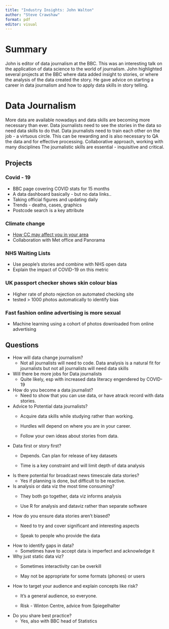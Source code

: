 ```yaml
---
title: "Industry Insights: John Walton"
author: "Steve Crawshaw"
format: pdf
editor: visual
---
```


# Summary

John is editor of data journalism at the BBC. This was an interesting talk on the application of data science to the world of journalism. John highlighted several projects at the BBC where data added insight to stories, or where the analysis of the data created the story. He gave advice on starting a career in data journalism and how to apply data skills in story telling.

# Data Journalism

More data are available nowadays and data skills are becoming more necessary than ever. Data journalists need to see the stories in the data so need data skills to do that. Data journalists need to train each other on the job - a virtuous circle. This can be rewarding and is also necessary to QA the data and for effective processing. Collaborative approach, working with many disciplines The journalistic skills are essential - inquisitive and critical.

## Projects

### Covid - 19

-   BBC page covering COVID stats for 15 months
-   A data dashboard basically - but no data links..
-   Taking official figures and updating daily
-   Trends - deaths, cases, graphics
-   Postcode search is a key attribute

### Climate change

-   [How CC may affect you in your area](https://www.bbc.co.uk/news/resources/idt-d6338d9f-8789-4bc2-b6d7-3691c0e7d138)
-   Collaboration with Met office and Panorama

### NHS Waiting Lists

-   Use people's stories and combine with NHS open data
-   Explain the impact of COVID-19 on this metric

### UK passport checker shows skin colour bias

-   Higher rate of photo rejection on automated checking site
-   tested \> 1000 photos automatically to identify bias

### Fast fashion online advertising is more sexual

-   Machine learning using a cohort of photos downloaded from online advertising

## Questions

-   How will data change journalism?
    -   Not all journalists will need to code. Data analysis is a natural fit for journalists but not all journalists will need data skills
-   Will there be more jobs for Data journalists
    -   Quite likely, esp with increased data literacy engendered by COVID-19
-   How do you become a data journalist?
    -   Need to show that you can use data, or have atrack record with data stories.
-   Advice to Potential data journalists?
    -   Acquire data skills while studying rather than working.

    -   Hurdles will depend on where you are in your career.

    -   Follow your own ideas about stories from data.
-   Data first or story first?
    -   Depends. Can plan for release of key datasets

    -   Time is a key constraint and will limit depth of data analysis
-   Is there potential for broadcast news timescale data stories?
    -   Yes if planning is done, but difficult to be reactive.
-   Is analysis or data viz the most time consuming?
    -   They both go together, data viz informs analysis

    -   Use R for analysis and dataviz rather than separate software
-   How do you ensure data stories aren't biased?
    -   Need to try and cover significant and interesting aspects

    -   Speak to people who provide the data
-   How to identify gaps in data?
    -   Sometimes have to accept data is imperfect and acknowledge it
-   Why just static data viz?
    -   Sometimes interactivity can be overkill

    -   May not be appropriate for some formats (phones) or users
-   How to target your audience and explain concepts like risk?
    -   It's a general audience, so everyone.

    -   Risk - Winton Centre, advice from Spiegelhalter
-   Do you share best practice?
    -   Yes, also with BBC head of Statistics
